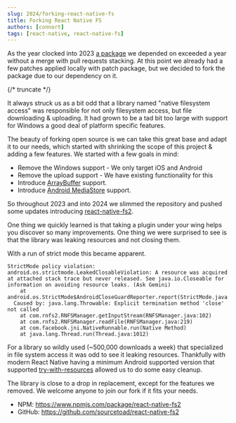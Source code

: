 ```yaml
---
slug: 2024/forking-react-native-fs
title: Forking React Native FS
authors: [connort]
tags: [react-native, react-native-fs]
---
```


As the year clocked into 2023 [a package](https://github.com/itinance/react-native-fs) we depended on exceeded a year without a merge with pull requests stacking. At this point we already had a few patches applied locally with patch package, but we decided to fork the package due to our dependency on it.

{/* truncate */}

It always struck us as a bit odd that a library named "native filesystem access" was responsible for not only filesystem access, but file downloading & uploading. It had grown to be a tad bit too large with support for Windows a good deal of platform specific features.

The beauty of forking open source is we can take this great base and adapt it to our needs, which started with shrinking the scope of this project & adding a few features. We started with a few goals in mind:

 * Remove the Windows support - We only target iOS and Android
 * Remove the upload support - We have existing functionality for this
 * Introduce [ArrayBuffer](https://github.com/mrousavy/react-native-blob-jsi-helper) support.
 * Introduce [Android MediaStore](https://developer.android.com/reference/android/provider/MediaStore) support.

So throughout 2023 and into 2024 we slimmed the repository and pushed some updates introducing [react-native-fs2](https://github.com/sourcetoad/react-native-fs2).

One thing we quickly learned is that taking a plugin under your wing helps you discover so many improvements. One thing we were surprised to see is that the library was leaking resources and not closing them.

With a run of strict mode this became apparent.

```text
StrictMode policy violation: android.os.strictmode.LeakedClosableViolation: A resource was acquired at attached stack trace but never released. See java.io.Closeable for information on avoiding resource leaks. (Ask Gemini)
  	at android.os.StrictMode$AndroidCloseGuardReporter.report(StrictMode.java:2011)
  Caused by: java.lang.Throwable: Explicit termination method 'close' not called
  	at com.rnfs2.RNFSManager.getInputStream(RNFSManager.java:102)
  	at com.rnfs2.RNFSManager.readFile(RNFSManager.java:219)
  	at com.facebook.jni.NativeRunnable.run(Native Method)
  	at java.lang.Thread.run(Thread.java:1012)
```

For a library so wildly used (~500,000 downloads a week) that specialized in file system access it was odd to see it leaking resources. Thankfully with modern React Native having a minimum Android supported version that supported [try-with-resources](https://docs.oracle.com/javase/tutorial/essential/exceptions/tryResourceClose.html) allowed us to do some easy cleanup.

The library is close to a drop in replacement, except for the features we removed. We welcome anyone to join our fork if it fits your needs.

* NPM: https://www.npmjs.com/package/react-native-fs2
* GitHub: https://github.com/sourcetoad/react-native-fs2
